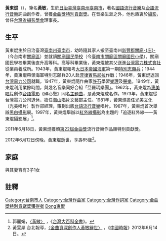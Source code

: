 '''黃東焜'''（{{bd|1927年|12月14日|2012年|6月12日|catIdx=Huang黃東焜}}），筆名'''黃敏'''，生於[[日治臺灣|日治臺灣]][[臺南州|臺南州]][[臺南市_(州轄市)|臺南市]]，著名[[國語流行音樂|國語流行音樂]]及[[台語流行音樂|台語流行音樂]]詞曲創作者，曾獲[[金曲獎|金曲獎]][[特別貢獻獎_(金曲獎)|特別貢獻獎]]。在音樂生涯之外，他也熱衷於[[攝影|攝影]]，曾任[[台灣省攝影學會|台灣省攝影學會]]理事長。

==生平==
黃東焜生於日治臺灣[[臺南州|臺南州]][[臺南市_(州轄市)|臺南市]]，幼時隨其家人搬至臺南州[[新豐郡|新豐郡]][[關廟庄|關廟-{庄}-]]（今台南市[[關廟區|關廟區]]）並就讀[[關廟國民學校|關廟國民學校]]（今[[臺南市關廟區關廟國民小學|臺南市關廟區關廟國民小學]]），關廟國民學校畢業後直升高等科。高等科畢業後，黃東焜被其父送進[[台灣電力株式會社|台灣電力株式會社]]從業員養成所。1943年，黃東焜報考[[大日本帝國海軍|大日本帝國海軍]]第一期[[海軍特別志願兵制度|特別志願兵]]；1944年，黃東焜帶領海軍特別志願兵20人赴[[菲律賓|菲律賓]][[馬尼拉|馬尼拉]]作戰；1946年，黃東焜返回[[台灣電力公司|台灣電力公司]]就職。1947年，黃東焜隨作曲家[[許石|許石]]學習[[樂理|樂理]]及[[聲樂|聲樂]]。1949年，黃東焜利用業餘時間，與幾名音樂同好合組「亞羅瑪樂團」。1962年，黃東焜為[[惠美唱片|惠美唱片]]創作[[台語電影|台語電影]]《碎心戀》同名[[主題曲|主題曲]]，是黃東焜成名作。1973年，黃東焜從台灣電力公司退休，擔任[[海山唱片|海山唱片]]文藝部主任。1981年，黃東焜擔任[[光美文化|光美文化]]（光美唱片）製作部經理，策劃出版[[台語流行音樂|台語流行音樂]]唱片。1987年，黃東焜首次舉辦[[黑白攝影|黑白攝影]]展。1997年，黃東焜舉辦以[[紅外線攝影|紅外線攝影]]為主題的「追逐紅外線——黃東焜攝影展」<ref>郭麗娟，[http://nrch.culture.tw/twpedia.aspx?id=10286 〈黃敏〉] {{Wayback|url=http://nrch.culture.tw/twpedia.aspx?id=10286 |date=20190602222251 }}，《[[台灣大百科全書|台灣大百科全書]]》。</ref>。

2011年6月18日，黃東焜獲頒[[第22屆金曲獎|第22屆金曲獎]]流行音樂作品類特別貢獻獎。

2012年6月12日傍晚，黃東焜逝世，享壽85歲<ref>黃雯犀 台北報導，[http://showbiz.chinatimes.com/showbiz/110511/112012061400017.html 〈金曲資深創作人黃敏辭世〉] {{webarchive|url=https://web.archive.org/web/20120817150705/http://showbiz.chinatimes.com/showbiz/110511/112012061400017.html |date=2012-08-17 }}，《[[中國時報|中國時報]]》2012年6月14日。</ref>。

==家庭==
與其妻育有3子1女

==註釋==
{{reflist}}
{{Golden-Melody-Outstanding-Contribution}}
{{authority control}}
{{DEFAULTSORT:Huang黃東焜}}
[[Category:台南市人|Category:台南市人]]
[[Category:台灣作曲家|Category:台灣作曲家]]
[[Category:台灣作詞家|Category:台灣作詞家]]
[[Category:金曲獎特別貢獻獎獲得者|Category:金曲獎特別貢獻獎獲得者]]
[[Category:黃姓|Dong東焜]]


{{tw-bio-stub}}